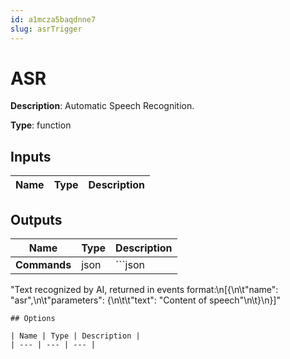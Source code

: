 ```yaml
---
id: a1mcza5baqdnne7
slug: asrTrigger
---
```


# ASR

**Description**: Automatic Speech Recognition. 

**Type**: function

## Inputs

| Name | Type | Description |
| --- | --- | --- |
## Outputs

| Name | Type | Description |
| --- | --- | --- |
| **Commands** | json | ```json
"Text recognized by AI, returned in events format:\n[&#123;\n\t\"name\": \"asr\",\n\t\"parameters\": &#123;\n\t\t\"text\": \"Content of speech\"\n\t&#125;\n&#125;]"
``` |
## Options

| Name | Type | Description |
| --- | --- | --- |
